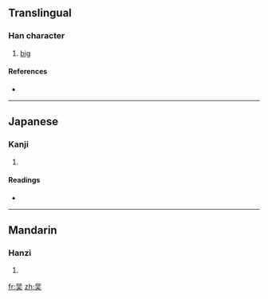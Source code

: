 ==Translingual==

===Han character===
{{Han char|rn=37|rad=大|as=08|sn=11|four=1143<sub>1</sub>|canj=中卜大 (LYK)}}

# [[big]]

====References====
* {{Han ref|kx=0252.180|dkj=05943|dj=0514.140|hdz=10543.100|uh=595C|ud=22876|bh=D4CD|bd=54477}}

----

==Japanese==

===Kanji===
{{ja-kanji|grade=|rs=大08}}

# {{defn|Japanese}}

====Readings====
* {{ja-readings|on=[[ひ]] (hi)|kun=[[おおきい]] (ookii)}}

----

==Mandarin==

===Hanzi===
{{cmn-hanzi|pin=[[fěi]] ([[fei3]])|wg=fei<sup>3</sup>}}

# {{defn|Mandarin}}

[[fr:奜]]
[[zh:奜]]